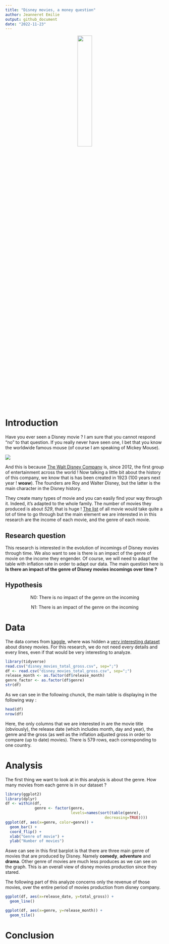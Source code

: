 ```yaml
---
title: "Disney movies, a money question"
author: Jeanneret Emilie
output: github_document
date: "2022-11-23"
---
```


<div align="center">

![](pexels-benjamin-suter-2362002.jpg){width="30%"}

<div align="left">

# Introduction

Have you ever seen a Disney movie ? I am sure that you cannot respond "no" to that question. If you really never have seen one, I bet that you know the worldwide famous mouse (of course I am speaking of Mickey Mouse).

![](giphy.gif)

And this is because [The Walt Disney Company](https://fr.wikipedia.org/wiki/The_Walt_Disney_Company) is, since 2012, the first group of entertainment across the world ! Now talking a little bit about the history of this company, we know that is has been created in 1923 (100 years next year ! **woaw**). The founders are Roy and Walter Disney, but the latter is the main character in the Disney history.

They create many types of movie and you can easily find your way through it. Indeed, it's adapted to the whole family. The number of movies they produced is about *529*, that is huge ! [The list](https://www.imdb.com/list/ls033609554/) of all movie would take quite a lot of time to go through but the main element we are interested in in this research are the income of each movie, and the genre of each movie.

## Research question

This research is interested in the evolution of incomings of Disney movies through time. We also want to see is there is an impact of the genre of movie on the income they engender. Of course, we will need to adapt the table with inflation rate in order to adapt our data. The main question here is **Is there an impact of the genre of Disney movies incomings over time ?**

## Hypothesis

<div align="center">

N0: There is no impact of the genre on the incoming

<div align="center">

N1: There is an impact of the genre on the incoming

<div align="left">

# Data

The data comes from [kaggle](https://www.kaggle.com), where was hidden a [very interesting dataset](https://www.kaggle.com/datasets/prateekmaj21/disney-movies) about disney movies. For this research, we do not need every details and every lines, even if that would be very interesting to analyze.

```r

library(tidyverse)
read.csv("disney_movies_total_gross.csv", sep=";")
df <- read.csv("disney_movies_total_gross.csv", sep=";")
release_month <- as.factor(df$release_month)
genre_factor <- as.factor(df$genre)
str(df)

```

As we can see in the following chunck, the main table is displaying in the following way :

```r
head(df)
nrow(df)
```

Here, the only columns that we are interested in are the movie title (obviously), the release date (which includes month, day and year), the genre and the gross (as well as the inflation adjusted gross in order to compare (up to date) movies). There is 579 rows, each corresponding to one country.

# Analysis

The first thing we want to look at in this analysis is about the genre. How many movies from each genre is in our dataset ?

```r
library(ggplot2)
library(dplyr)
df <- within(df, 
             genre <- factor(genre, 
                             levels=names(sort(table(genre), 
                                            decreasing=TRUE))))
ggplot(df, aes(x=genre, color=genre)) +
  geom_bar() +
  coord_flip() +
  xlab("Genre of movie") +
  ylab("Number of movies")
```
Aswe can see in this first barplot is that there are three main genre of movies that are produced by Disney. Namely **comedy**, **adventure** and **drama**. Other genre of movies are much less produces as we can see on the graph. This is an overall view of disney movies production since they stared. 

The following part of this analyze concerns only the revenue of those movies, over the entire period of movies production from disney company. 

```r

ggplot(df, aes(x=release_date, y=total_gross)) +
  geom_line()

```

```r
ggplot(df, aes(x=genre, y=release_month)) +
  geom_tile()
```

# Conclusion
